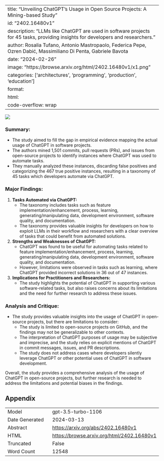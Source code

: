 
---
title: "Unveiling ChatGPT's Usage in Open Source Projects: A Mining-based Study"
id: "2402.16480v1"
description: "LLMs like ChatGPT are used in software projects for 45 tasks, providing insights for developers and researchers."
author: Rosalia Tufano, Antonio Mastropaolo, Federica Pepe, Ozren Dabić, Massimiliano Di Penta, Gabriele Bavota
date: "2024-02-26"
image: "https://browse.arxiv.org/html/2402.16480v1/x1.png"
categories: ['architectures', 'programming', 'production', 'education']
format:
  html:
    code-overflow: wrap
---

![](https://browse.arxiv.org/html/2402.16480v1/x1.png)

### **Summary:**
- The study aimed to fill the gap in empirical evidence mapping the actual usage of ChatGPT in software projects.
- The authors mined 1,501 commits, pull requests (PRs), and issues from open-source projects to identify instances where ChatGPT was used to automate tasks.
- They manually analyzed these instances, discarding false positives and categorizing the 467 true positive instances, resulting in a taxonomy of 45 tasks which developers automate via ChatGPT.

### **Major Findings:**
1. **Tasks Automated via ChatGPT:**
   - The taxonomy includes tasks such as feature implementation/enhancement, process, learning, generating/manipulating data, development environment, software quality, and documentation.
   - The taxonomy provides valuable insights for developers on how to exploit LLMs in their workflow and researchers with a clear overview of tasks that could benefit from automated solutions.

2. **Strengths and Weaknesses of ChatGPT:**
   - ChatGPT was found to be useful for automating tasks related to feature implementation/enhancement, process, learning, generating/manipulating data, development environment, software quality, and documentation.
   - However, limitations were observed in tasks such as learning, where ChatGPT provided incorrect solutions in 36 out of 47 instances.

3. **Implications for Practitioners and Researchers:**
   - The study highlights the potential of ChatGPT in supporting various software-related tasks, but also raises concerns about its limitations and the need for further research to address these issues.

### **Analysis and Critique:**
- The study provides valuable insights into the usage of ChatGPT in open-source projects, but there are limitations to consider:
   - The study is limited to open-source projects on GitHub, and the findings may not be generalizable to other contexts.
   - The interpretation of ChatGPT purposes of usage may be subjective and imprecise, and the study relies on explicit mentions of ChatGPT in commit messages, issues, and PR descriptions.
   - The study does not address cases where developers silently leverage ChatGPT or other potential uses of ChatGPT in software development.

Overall, the study provides a comprehensive analysis of the usage of ChatGPT in open-source projects, but further research is needed to address the limitations and potential biases in the findings.

## Appendix

|          |          |
|----------|----------|
| Model     | gpt-3.5-turbo-1106       |
| Date Generated     | 2024-03-13       |
| Abstract | [https://arxiv.org/abs/2402.16480v1](https://arxiv.org/abs/2402.16480v1)        |
| HTML     | [https://browse.arxiv.org/html/2402.16480v1](https://browse.arxiv.org/html/2402.16480v1)       |
| Truncated       | False       |
| Word Count       | 12548       |